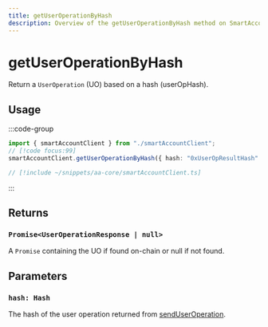 ```yaml
---
title: getUserOperationByHash
description: Overview of the getUserOperationByHash method on SmartAccountClient
---
```


# getUserOperationByHash

Return a `UserOperation` (UO) based on a hash (userOpHash).

## Usage

:::code-group

```ts [example.ts]
import { smartAccountClient } from "./smartAccountClient";
// [!code focus:99]
smartAccountClient.getUserOperationByHash({ hash: "0xUserOpResultHash" });
```

```ts [smartAccountClient.ts]
// [!include ~/snippets/aa-core/smartAccountClient.ts]
```

:::

## Returns

### `Promise<UserOperationResponse | null>`

A `Promise` containing the UO if found on-chain or null if not found.

## Parameters

### `hash: Hash`

The hash of the user operation returned from [sendUserOperation](./sendUserOperation).
